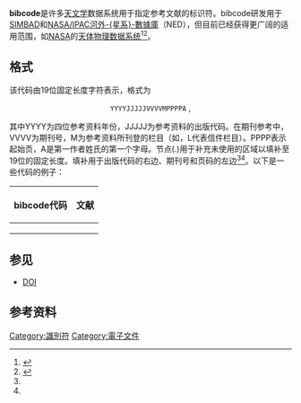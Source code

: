 {{selfref|For the wikipedia template to link to bibcoded articles, see [[Template:bibcode|Template:bibcode]].}}

'''bibcode'''是许多[[天文学|天文学]]数据系统用于指定参考文献的标识符。bibcode研发用于[[SIMBAD|SIMBAD]]和[[NASA/IPAC河外星系数据库|NASA/IPAC河外-{星系}-數據庫]]（NED），但目前已经获得更广阔的适用范围，如[[美国国家航空航天局|NASA]]的[[天体物理数据系统|天体物理数据系统]]<ref name="a">{{Cite book|chapter=NED and SIMBAD Conventions for Bibliographic Reference Coding|first3=P.|editor-first=Daniel|last7=Lesteven|first7=S.|last6=Corwin|first6=H. G.|last5=Madore|first5=B.|last4=LaGue|first4=C.|last3=Dubois|last2=Helou|title=Information & On-Line Data in Astronomy|first2=G.|last=Schmitz|first=M.|doi=10.1007/978-94-011-0397-8_24|volume=203|pages=259–270|isbn=978-94-010-4178-2|location=Dordrecht|date=1995|publisher=Springer Netherlands|url=http://link.springer.com/10.1007/978-94-011-0397-8_24|editor-last=Egret}}</ref><ref name="b">{{Cite web|title=SAO/NASA ADS HELP: The ADS Data|url=https://adsabs.harvard.edu/abs_doc/help_pages/data.html|access-date=2022-04-05|work=adsabs.harvard.edu|archive-url=https://web.archive.org/web/20071014195855/http://adsabs.harvard.edu/abs_doc/help_pages/data.html|archive-date=2007-10-14|dead-url=no}}</ref>。

== 格式 ==
该代码由19位固定长度字符表示，格式为
<center><tt>YYYYJJJJJVVVVMPPPPA</tt> ,</center>
其中YYYY为四位参考资料年份，JJJJJ为参考资料的出版代码。在期刊参考中，VVVV为期刊号，M为参考资料所刊登的栏目（如，L代表信件栏目）。PPPP表示起始页，A是第一作者姓氏的第一个字母。节点(.)用于补充未使用的区域以填补至19位的固定长度。填补用于出版代码的右边、期刊号和页码的左边<ref name="a" /><ref name="b" />。以下是一些代码的例子：

{| class="wikitable" style="font-size:small;" align="center" width="95%"
!bibcode代码
!文献
|-
|{{bibcode|1974AJ.....79..819H}}
|{{cite paper|title=Astrometric study of four visual binaries|author=Heintz, W. D.|journal=The Astronomical Journal|year=1974|volume=79|pages=819-825}}
|-
|{{bibcode|1924MNRAS..84..308E}}
|{{cite paper|title=On the relation between the masses and luminosities of the stars|author=Eddington, A. S.|journal=Monthly Notices of the Royal Astronomical Society|year=1924|volume=84|pages=308-332}}
|-
|{{bibcode|1970ApJ...161L..77K}}
|{{cite paper|title=Discovery of Circularly Polarized Light from a White Dwarf|author=Kemp, J. C. ''et al.''|journal=Astrophysical Journal|year=1970|volume=161|pages=L77-L79}}
|}

== 参见 ==
* [[DOI|DOI]]

== 参考资料 ==
{{Reflist}}

[[Category:識別符|Category:識別符]]
[[Category:電子文件|Category:電子文件]]